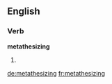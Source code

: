 ==English==

===Verb===
'''metathesizing'''

# {{present participle of|[[metathesize]]}}

[[de:metathesizing]]
[[fr:metathesizing]]
